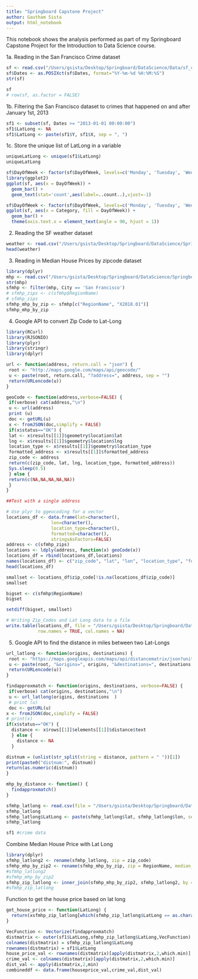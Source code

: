 ```yaml
---
title: "Springboard Capstone Project"
author: Gautham Sista
output: html_notebook
---
```


This notebook shows the analysis performed as part of my Springboard Capstone Project for the Introduction to Data Science course. 

1a. Reading in the San Francisco Crime dataset

```r
sf <- read.csv("/Users/gsista/Desktop/Springboard/DataScience/Data/sf_crime.csv")
sf$Dates <- as.POSIXct(sf$Dates, format="%Y-%m-%d %H:%M:%S")
str(sf)
```

```r
sf
# row(sf, as.factor = FALSE)
```

1b. Filtering the San Francisco dataset to crimes that happened on and after January 1st, 2013
```r
sf1 <- subset(sf, Dates >= "2013-01-01 00:00:00")
sf1$LatLong <- NA
sf1$LatLong <- paste(sf1$Y, sf1$X, sep = ", ")
```

1c. Store the unique list of LatLong in a variable
```r
uniqueLatLong <- unique(sf1$LatLong)
uniqueLatLong
```


```r
sf$DayOfWeek <- factor(sf$DayOfWeek, levels=c('Monday', 'Tuesday', 'Wednesday', 'Thursday', 'Friday', 'Saturday', 'Sunday'))
library(ggplot2)
ggplot(sf, aes(x = DayOfWeek)) +
  geom_bar() +
  geom_text(stat='count',aes(label=..count..),vjust=-1)
```

```r
sf$DayOfWeek <- factor(sf$DayOfWeek, levels=c('Monday', 'Tuesday', 'Wednesday', 'Thursday', 'Friday', 'Saturday', 'Sunday'))
ggplot(sf, aes(x = Category, fill = DayOfWeek)) +
  geom_bar() +
  theme(axis.text.x = element_text(angle = 90, hjust = 1))
```


2. Reading the SF weather dataset

```r
weather <- read.csv("/Users/gsista/Desktop/Springboard/DataScience/Springboard-Capstone-Project/Data/weather.csv")
head(weather)
```

3. Reading in Median House Prices by zipcode dataset

```r
library(dplyr)
mhp <- read.csv("/Users/gsista/Desktop/Springboard/DataScience/Springboard-Capstone-Project/Data/Zip_MedianListingPrice_AllHomes.csv")
str(mhp)
sfmhp <- filter(mhp, City == 'San Francisco')
# sfmhp_zips <- c(sfmhp$RegionName)
# sfmhp_zips
sfmhp_mhp_by_zip <- sfmhp[c("RegionName", "X2018.01")]
sfmhp_mhp_by_zip
```

4. Google API to convert Zip Code to Lat-Long

```r
library(RCurl)
library(RJSONIO)
library(plyr)
library(stringr)
library(dplyr)
```

```r
url <- function(address, return.call = "json") {
 root <- "http://maps.google.com/maps/api/geocode/"
 u <- paste(root, return.call, "?address=", address, sep = "")
 return(URLencode(u))
}
```

```r
geoCode <- function(address,verbose=FALSE) {
 if(verbose) cat(address,"\n")
 u <- url(address)
 print (u)
 doc <- getURL(u)
 x <- fromJSON(doc,simplify = FALSE)
 if(x$status=="OK") {
 lat <- x$results[[1]]$geometry$location$lat
 lng <- x$results[[1]]$geometry$location$lng
 location_type <- x$results[[1]]$geometry$location_type
 formatted_address <- x$results[[1]]$formatted_address
 zip_code <- address
 return(c(zip_code, lat, lng, location_type, formatted_address))
 Sys.sleep(0.5)
 } else {
 return(c(NA,NA,NA,NA,NA))
 }
}
```

```r
##Test with a single address

# Use plyr to ggeocoding for a vector
locations_df <- data.frame(lat=character(),
                 lon=character(), 
                 location_type=character(),
                 formatted=character(),
                 stringsAsFactors=FALSE) 
address <- c(sfmhp_zips)
locations <- ldply(address, function(x) geoCode(x))
locations_df = rbind(locations_df,locations)
names(locations_df) <- c("zip_code", "lat", "lon", "location_type", "formatted")
head(locations_df)

smallset <- locations_df$zip_code[!is.na(locations_df$zip_code)]
smallset

bigset <- c(sfmhp$RegionName)
bigset

setdiff(bigset, smallset)

# Writing Zip_Codes and Lat Long data to a file
write.table(locations_df, file = "/Users/gsista/Desktop/Springboard/DataScience/GoogleAPILocation.tsv", sep = "\t",
            row.names = TRUE, col.names = NA)

```

5. Google API to find the distance in miles between two Lat-Longs

```r
url_latlong <- function(origins, destinations) {
 root <- "https://maps.googleapis.com/maps/api/distancematrix/json?units=imperial"
 u <- paste(root, "&origins=", origins, "&destinations=", destinations, sep = "")
 return(URLencode(u))
}
```

```r
findapproxmatch <- function(origins, destinations, verbose=FALSE) {
 if(verbose) cat(origins, destinations,"\n")
 u <- url_latlong(origins, destinations  )
 # print (u)
 doc <- getURL(u)
x <- fromJSON(doc,simplify = FALSE)
# print(x)
if(x$status=="OK") {
  distance <- x$rows[[1]]$elements[[1]]$distance$text
  } else {
    distance <- NA
  }

distnum = (unlist(str_split(string = distance, pattern = " "))[1])
print(paste0("distnum:", distnum))
return(as.numeric(distnum))
}
```

```r
mhp_by_distance <- function() {
  findapproxmatch()
}
```


```r
sfmhp_latlong <- read.csv(file = "/Users/gsista/Desktop/Springboard/DataScience/GoogleAPILocation.tsv", sep = "\t")
sfmhp_latlong
sfmhp_latlong$LatLong <- paste(sfmhp_latlong$lat, sfmhp_latlong$lon, sep =", ")
sfmhp_latlong
```

```r
sf1 #crime data
```

Combine Median House Price with Lat Long
```r
library(dplyr)
sfmhp_latlong2 <- rename(sfmhp_latlong, zip = zip_code)
sfmhp_mhp_by_zip2 <- rename(sfmhp_mhp_by_zip, zip = RegionName, median_house_price = X2018.01)
#sfmhp_latlong2
#sfmhp_mhp_by_zip2
sfmhp_zip_latlong <- inner_join(sfmhp_mhp_by_zip2, sfmhp_latlong2, by = "zip")
#sfmhp_zip_latlong
```

Function to get the house price based on lat long

```r
get_house_price <- function(LatLong) {
  return(xsfmhp_zip_latlong[which(sfmhp_zip_latlong$LatLong == as.character(LatLong)), 'median_house_price'])
}
```

```r
VecFunction <- Vectorize(findapproxmatch)
distmatrix <- outer(sf1$LatLong,sfmhp_zip_latlong$LatLong,VecFunction)
colnames(distmatrix) = sfmhp_zip_latlong$LatLong
rownames(distmatrix) = sf1$LatLong
house_price_val <- rownames(distmatrix)[apply(distmatrix,2,which.min)]
crime_val <- colnames(distmatrix)[apply(distmatrix,2,which.min)]
dist_val <- apply(distmatrix,2,min)
combineddf <- data.frame(houseprice_val,crime_val,dist_val)
```

